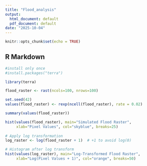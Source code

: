 ```yaml
---
title: "Flood_analysis"
output:
  html_document: default
  pdf_document: default
date: "2025-10-04"
---
```


```r
knitr::opts_chunk$set(echo = TRUE)
```

## R Markdown
   
```r
#install only once  
#install.packages("terra")

library(terra)

flood_raster <- rast(ncols=100, nrows=100)

set.seed(42)
values(flood_raster) <- rexp(ncell(flood_raster), rate = 0.02)

summary(values(flood_raster))

hist(values(flood_raster), main="Simulated Flood Raster", 
     xlab="Pixel Values", col="skyblue", breaks=25)
 
# Apply log transformation
log_raster <- log(flood_raster + 1)  # +1 to avoid log(0)

# Histogram after log transform
hist(values(log_raster), main="Log-Transformed Flood Raster", 
     xlab="Log(Pixel Values + 1)", col="orange", breaks=50)


```
